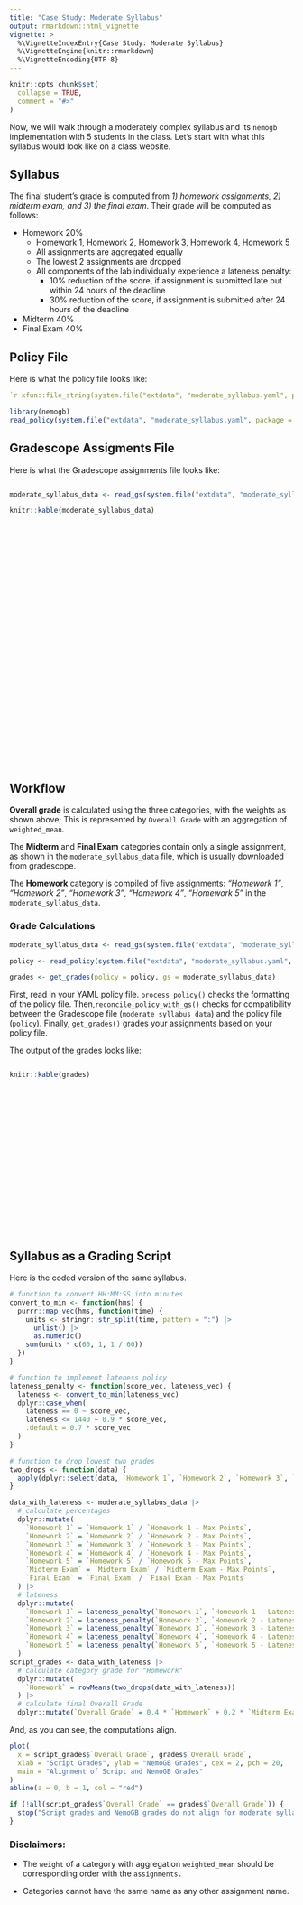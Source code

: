 ```yaml
---
title: "Case Study: Moderate Syllabus"
output: rmarkdown::html_vignette
vignette: >
  %\VignetteIndexEntry{Case Study: Moderate Syllabus}
  %\VignetteEngine{knitr::rmarkdown}
  %\VignetteEncoding{UTF-8}
---
```


```r
knitr::opts_chunk$set(
  collapse = TRUE,
  comment = "#>"
)
```
Now, we will walk through a moderately complex syllabus and its `nemogb` implementation with 5 students in the class. Let's start with what this syllabus would look like on a class website.

## Syllabus


The final student's grade is computed from *1) homework assignments, 2) midterm exam, and 3) the final exam*. Their grade will be computed as follows:

-   Homework 20%
    - Homework 1, Homework 2, Homework 3, Homework 4, Homework 5
    - All assignments are aggregated equally
    - The lowest 2 assignments are dropped
    - All components of the lab individually experience a lateness penalty:
      - 10% reduction of the score, if assignment is submitted late but within 24 hours of the deadline
      - 30% reduction of the score, if assignment is submitted after 24 hours of the deadline
-   Midterm 40%
-   Final Exam 40%


## Policy File 
Here is what the policy file looks like:
```yaml
`r xfun::file_string(system.file("extdata", "moderate_syllabus.yaml", package = "nemogb"))`

```

```r
library(nemogb)
read_policy(system.file("extdata", "moderate_syllabus.yaml", package = "nemogb"))
```

## Gradescope Assigments File
Here is what the Gradescope assignments file looks like:

::: {style="height: 500px; overflow: auto;"}
```r
moderate_syllabus_data <- read_gs(system.file("extdata", "moderate_syllabus_data.csv", package = "nemogb"))
```

```r
knitr::kable(moderate_syllabus_data)
```
:::

## Workflow

**Overall grade** is calculated using the three categories, with the weights as shown above; This is represented by `Overall Grade` with an aggregation of `weighted_mean`.

The **Midterm** and **Final Exam** categories contain only a single assignment, as shown in the `moderate_syllabus_data` file, which is usually downloaded from gradescope.

The **Homework** category is compiled of five assignments: *"Homework 1"*, *"Homework 2"*, *"Homework 3"*, *"Homework 4"*, *"Homework 5"* in the `moderate_syllabus_data`.

### Grade Calculations

```r
moderate_syllabus_data <- read_gs(system.file("extdata", "moderate_syllabus_data.csv", package = "nemogb"))

policy <- read_policy(system.file("extdata", "moderate_syllabus.yaml", package = "nemogb"))

grades <- get_grades(policy = policy, gs = moderate_syllabus_data)
```
First, read in your YAML policy file. `process_policy()` checks the formatting of the policy file. Then,`reconcile_policy_with_gs()` checks for compatibility between the Gradescope file (`moderate_syllabus_data`) and the policy file (`policy`). Finally, `get_grades()` grades your assignments based on your policy file.

The output of the grades looks like:

::: {style="height: 300px; overflow: auto;"}
```r
knitr::kable(grades)
```
:::

## Syllabus as a Grading Script
Here is the coded version of the same syllabus.
```r
# function to convert HH:MM:SS into minutes
convert_to_min <- function(hms) {
  purrr::map_vec(hms, function(time) {
    units <- stringr::str_split(time, pattern = ":") |>
      unlist() |>
      as.numeric()
    sum(units * c(60, 1, 1 / 60))
  })
}

# function to implement lateness policy
lateness_penalty <- function(score_vec, lateness_vec) {
  lateness <- convert_to_min(lateness_vec)
  dplyr::case_when(
    lateness == 0 ~ score_vec,
    lateness <= 1440 ~ 0.9 * score_vec,
    .default = 0.7 * score_vec
  )
}

# function to drop lowest two grades
two_drops <- function(data) {
  apply(dplyr::select(data, `Homework 1`, `Homework 2`, `Homework 3`, `Homework 4`, `Homework 5`), 1, function(x) sort(x, decreasing = TRUE)[1:3]) |> t()
}

data_with_lateness <- moderate_syllabus_data |>
  # calculate percentages
  dplyr::mutate(
    `Homework 1` = `Homework 1` / `Homework 1 - Max Points`,
    `Homework 2` = `Homework 2` / `Homework 2 - Max Points`,
    `Homework 3` = `Homework 3` / `Homework 3 - Max Points`,
    `Homework 4` = `Homework 4` / `Homework 4 - Max Points`,
    `Homework 5` = `Homework 5` / `Homework 5 - Max Points`,
    `Midterm Exam` = `Midterm Exam` / `Midterm Exam - Max Points`,
    `Final Exam` = `Final Exam` / `Final Exam - Max Points`
  ) |>
  # lateness
  dplyr::mutate(
    `Homework 1` = lateness_penalty(`Homework 1`, `Homework 1 - Lateness (H:M:S)`),
    `Homework 2` = lateness_penalty(`Homework 2`, `Homework 2 - Lateness (H:M:S)`),
    `Homework 3` = lateness_penalty(`Homework 3`, `Homework 3 - Lateness (H:M:S)`),
    `Homework 4` = lateness_penalty(`Homework 4`, `Homework 4 - Lateness (H:M:S)`),
    `Homework 5` = lateness_penalty(`Homework 5`, `Homework 5 - Lateness (H:M:S)`)
  )
script_grades <- data_with_lateness |>
  # calculate category grade for "Homework"
  dplyr::mutate(
    `Homework` = rowMeans(two_drops(data_with_lateness))
  ) |>
  # calculate final Overall Grade
  dplyr::mutate(`Overall Grade` = 0.4 * `Homework` + 0.2 * `Midterm Exam` + 0.4 * `Final Exam`)
```

And, as you can see, the computations align.
```r
plot(
  x = script_grades$`Overall Grade`, grades$`Overall Grade`,
  xlab = "Script Grades", ylab = "NemoGB Grades", cex = 2, pch = 20,
  main = "Alignment of Script and NemoGB Grades"
)
abline(a = 0, b = 1, col = "red")

if (!all(script_grades$`Overall Grade` == grades$`Overall Grade`)) {
  stop("Script grades and NemoGB grades do not align for moderate syllabus vignette.")
}
```


### Disclaimers:

-   The `weight` of a category with aggregation `weighted_mean` should be corresponding order with the `assignments.`

-   Categories cannot have the same name as any other assignment name.
